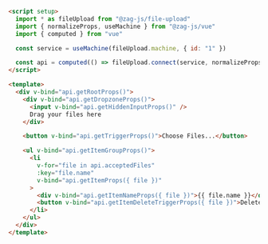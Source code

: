 ```html
<script setup>
  import * as fileUpload from "@zag-js/file-upload"
  import { normalizeProps, useMachine } from "@zag-js/vue"
  import { computed } from "vue"

  const service = useMachine(fileUpload.machine, { id: "1" })

  const api = computed(() => fileUpload.connect(service, normalizeProps))
</script>

<template>
  <div v-bind="api.getRootProps()">
    <div v-bind="api.getDropzoneProps()">
      <input v-bind="api.getHiddenInputProps()" />
      Drag your files here
    </div>

    <button v-bind="api.getTriggerProps()">Choose Files...</button>

    <ul v-bind="api.getItemGroupProps()">
      <li
        v-for="file in api.acceptedFiles"
        :key="file.name"
        v-bind="api.getItemProps({ file })"
      >
        <div v-bind="api.getItemNameProps({ file })">{{ file.name }}</div>
        <button v-bind="api.getItemDeleteTriggerProps({ file })">Delete</button>
      </li>
    </ul>
  </div>
</template>
```
